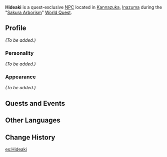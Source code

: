 {{Meta
<!-- Remove this template after adding the missing info -->
|missing_NPC_profile  = yes
}}
{{Character Infobox
|type             = Quest NPC
|image            = NPC Hideaki.png
|realname         = 
|region           = Inazuma
|affiliation      = Treasure Hoarders
|title            = 
|voiceEN          = 
|voiceCN          = 
|voiceJP          = 
}}
'''Hideaki''' is a quest-exclusive [[NPC]] located in [[Kannazuka]], [[Inazuma]] during the "[[Sakura Arborism]]" [[World Quest]].

==Profile==
<!--detailed story/lore information goes here-->
''(To be added.)''

===Personality===
''(To be added.)''

===Appearance===
''(To be added.)''

==Quests and Events==
{{Quests and Events}}

==Other Languages==
{{Other Languages
|default_hidden = 1
|en      = Hideaki
|zhs     = 秀秋
|zhs_rm  = Xiùqiū
|zht     = 秀秋
|zht_rm  = Xiùqiū
|ja      = 秀秋
|ja_rm   = Hideaki
|ko      = 히데아키
|ko_rm   = Hideaki
|es      = Hideaki
|fr      = Hideaki
|ru      = Хидэаки
|th      = Hideaki
|vi      = Hideaki
|de      = Hideaki
|id      = Hideaki
|pt      = Hideaki
|tr      = Hideaki
|it      = Hideaki
}}

==Change History==
{{Change History|2.0}}
<!--
==References==
{{Reflist}}-->

[[es:Hideaki]]